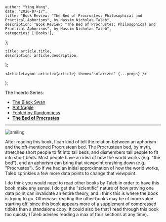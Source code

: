 

    author: "Ying Wang",
    date: "2020-07-17",
    title: "Book Review: "The Bed of Procrustes: Philosophical and Practical Aphorisms", by Nassim Nicholas Taleb",
    description: "Book Review: "The Bed of Procrustes: Philosophical and Practical Aphorisms", by Nassim Nicholas Taleb",
    categories: ['Books'],
};

    title: article.title,
    description: article.description,
};

    <ArticleLayout article={article} theme="solarized" {...props} />
);


The Incerto Series:

- [The Black Swan](/posts/2020/04/09/the_black_swan)
- [Antifragile](/posts/2020/05/06/antifragile)
- [Fooled by Randomness](/posts/2020/07/16/fooled_by_randomness)
- [**The Bed of Procrustes**](/posts/2020/07/17/the_bed_of_procrustes)

---

![smiling](/img/posts/2020/07/17/the_bed_of_procrustes_1.jpeg)

After reading this book, I can kind of tell the relation between an aphorism and
the oft-mentioned Procrustean bed. The Procrustean bed, by myth, stretches short
people to fit into tall beds, and dismembers tall people to fit into short beds.
Most people have an idea of how the world works (e.g. "the bed"), and an
aphorism can bring that viewpoint crashing down (e.g. "Procrustes"). So if we
had an initial approximation of how the world works, Taleb sprinkles a few more
data points to change that viewpoint.

I do think you would need to read other books by Taleb in order to have this
book make any sense. I do get the "scientific" nature of how proving one data
point can invalidate an entire theory, and I think this is where the book is
trying to go. Otherwise, reading the other books may be of more value starting
off, since this book appears more of a supplement of compressed tidbits than a
standalone copy. It could also be that I read through this book too quickly
(Taleb advises reading a max of four sections at any time).
